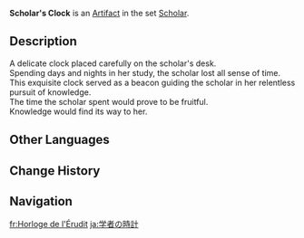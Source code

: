 {{Artifact Infobox
|image = Item Scholar's Clock.png
|set   = Scholar
|piece = Sands of Eon
}}
{{Description|A small desktop clock, whose former owner was a scholar sat in a windowless room buried in books. This was probably the only reference they had to the time of day.}}
'''Scholar's Clock''' is an [[Artifact]] in the set [[Scholar]].

==Description==
A delicate clock placed carefully on the scholar's desk.<br />Spending days and nights in her study, the scholar lost all sense of time.<br />This exquisite clock served as a beacon guiding the scholar in her relentless pursuit of knowledge.<br />The time the scholar spent would prove to be fruitful.<br />Knowledge would find its way to her.

==Other Languages==
{{Other Languages
|en      = Scholar's Clock
|zhs     = 学士的时钟
|zhs_rm  = Xuéshì de Shízhōng
|zht     = 學士的時鐘
|zht_rm  = Xuéshì de Shízhōng
|zh_tl   = Bachelor's Clock
|ja      = 学者の時計
|ja_rm   = Gakusha no Tokei
|ja_tl   = Scholar's Clock
|ko      = 학사의 탁상시계
|ko_rm   = Haksa-ui Taksangsigye
|ko_tl   = Table Clock of Scholar
|es      = Reloj de la Erudita
|es_tl   = Clock of the Scholar
|fr      = Horloge de l'Érudit
|fr_tl   = Clock of the Scholar
|ru      = Часы учёного
|ru_tl   = Scholar's Clock
|th      = Scholar's Clock
|vi      = Đồng Hồ Học Sĩ
|vi_tl   = Scholar’s Clock
|de      = Gelehrtentischuhr
|de_tl   = Scholar's Desk Clock
|id      = Scholar's Clock
|pt      = Relógio do Estudioso
|pt_tl   = Scholar's Clock
|tr      = Alimin Saati
|tr_tl   = 
|it      = Orologio della studiosa
|it_tl   = 
}}

==Change History==
{{Change History|1.0}}

==Navigation==
{{Artifact Set Navbox|Scholar}}

[[fr:Horloge de l'Érudit]]
[[ja:学者の時計]]